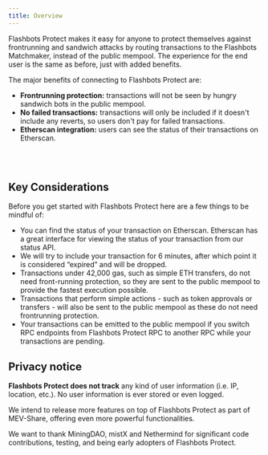 ```yaml
---
title: Overview
---
```



Flashbots Protect makes it easy for anyone to protect themselves against frontrunning and sandwich attacks by routing transactions to the Flashbots Matchmaker, instead of the public mempool. The experience for the end user is the same as before, just with added benefits.

The major benefits of connecting to Flashbots Protect are:

- **Frontrunning protection:** transactions will not be seen by hungry sandwich bots in the public mempool.
- **No failed transactions:** transactions will only be included if it doesn't include any reverts, so users don't pay for failed transactions.
- **Etherscan integration:** users can see the status of their transactions on Etherscan.

<ProtectButtonSelector />

<br /><br />

## Key Considerations

Before you get started with Flashbots Protect here are a few things to be mindful of:
- You can find the status of your transaction on Etherscan. Etherscan has a great interface for viewing the status of your transaction from our status API.
- We will try to include your transaction for 6 minutes, after which point it is considered “expired” and will be dropped.
- Transactions under 42,000 gas, such as simple ETH transfers, do not need front-running protection, so they are sent to the public mempool to provide the fastest execution possible.
- Transactions that perform simple actions - such as token approvals or transfers - will also be sent to the public mempool as these do not need frontrunning protection.
- Your transactions can be emitted to the public mempool if you switch RPC endpoints from Flashbots Protect RPC to another RPC while your transactions are pending.

## Privacy notice

**Flashbots Protect does not track** any kind of user information (i.e. IP, location, etc.). No user information is ever stored or even logged.

We intend to release more features on top of Flashbots Protect as part of MEV-Share, offering even more powerful functionalities.

We want to thank MiningDAO, mistX and Nethermind for significant code contributions, testing, and being early adopters of Flashbots Protect. 
